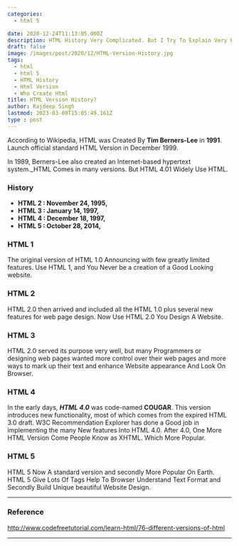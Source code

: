```yaml
---
categories:
  - html 5

date: 2020-12-24T11:13:05.000Z
description: HTML History Very Complicated. But I Try To Explain Very Easy Way.
draft: false
image: /images/post/2020/12/HTML-Version-History.jpg
tags:
  - html
  - html 5
  - HTML History
  - Html Version
  - Who Create Html
title: HTML Version History?
author: Rajdeep Singh
lastmod: 2023-03-09T15:05:49.161Z
type : post
---
```


According to Wikipedia, HTML was Created By **Tim Berners-Lee** in **1991**.
Launch official standard HTML Version in December 1999.

In 1989, Berners-Lee also created an Internet-based hypertext system._HTML Comes
in many versions. But HTML 4.01 Widely Use HTML.

### History

- **HTML 2 : November 24, 1995,**
- **HTML 3 : January 14, 1997,**
- **HTML 4 : December 18, 1997,**
- **HTML 5 : October 28, 2014,**

### HTML 1

The original version of HTML 1.0 Announcing with few greatly limited features.
Use HTML 1, and You Never be a creation of a Good Looking website.

### HTML 2

HTML 2.0 then arrived and included all the HTML 1.0 plus several new features
for web page design. Now Use HTML 2.0 You Design A Website.

### HTML 3

HTML 2.0 served its purpose very well, but many Programmers or designing web
pages wanted more control over their web pages and more ways to mark up their
text and enhance Website appearance And Look On Browser.

### HTML 4

In the early days, **_HTML 4.0_** was code-named **COUGAR**. This version
introduces new functionality, most of which comes from the expired HTML 3.0
draft. W3C Recommendation Explorer has done a Good job in implementing the many
New features Into HTML 4.0. After 4.0, One More HTML Version Come People Know as
XHTML. Which More Popular.

### HTML 5

HTML 5 Now A standard version and secondly More Popular On Earth. HTML 5 Give
Lots Of Tags Help To Browser Understand Text Format and Secondly Build Unique
beautiful Website Design.

---

### Reference

http://www.codefreetutorial.com/learn-html/76-different-versions-of-html

---
